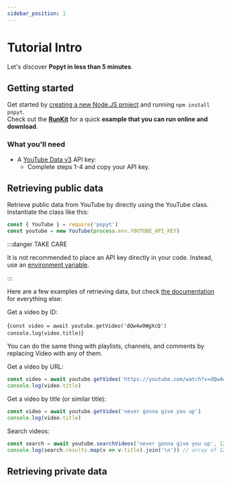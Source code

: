 ```yaml
---
sidebar_position: 1
---
```


# Tutorial Intro

Let's discover **Popyt in less than 5 minutes**.

## Getting started

Get started by [creating a new Node.JS project](https://docs.npmjs.com/cli/v9/commands/npm-init#examples) and running `npm install popyt`.  
Check out the **[RunKit](https://runkit.com/brandonbothell/fetch-a-video)** for a quick **example
that you can run online and download**.

### What you'll need

- A [YouTube Data v3](https://developers.google.com/youtube/v3/getting-started) API key:
  - Complete steps 1-4 and copy your API key.

## Retrieving public data

Retrieve public data from YouTube by directly using the YouTube class. Instantiate the class like this:

```js
const { YouTube } = require('popyt')
const youtube = new YouTube(process.env.YOUTUBE_API_KEY)
```

:::danger TAKE CARE

It is not recommended to place an API key directly in your code. Instead, use an [environment variable](https://github.com/motdotla/dotenv#-install).

:::

Here are a few examples of retrieving data, but check [the documentation](../api) for everything else:

Get a video by ID:


<RunkitCodeBlock
  language="js"
  runkitUrl="https://runkit.com/brandonbothell/fetch-a-video">
  {`const video = await youtube.getVideo('dQw4w9WgXcQ')
console.log(video.title)`}
</RunkitCodeBlock>

You can do the same thing with playlists, channels, and comments by replacing Video with any of them.

Get a video by URL:

```js
const video = await youtube.getVideo('https://youtube.com/watch?v=dQw4w9WgXcQ')
console.log(video.title)
```

Get a video by title (or similar title):

```js
const video = await youtube.getVideo('never gonna give you up')
console.log(video.title)
```

Search videos:

```js
const search = await youtube.searchVideos('never gonna give you up', 12)
console.log(search.results.map(v => v.title).join('\n')) // array of 12 partial video objects
```

## Retrieving private data

<!--- (See [working with OAuth](../tutorial-extras/working-with-oauth).) -->
